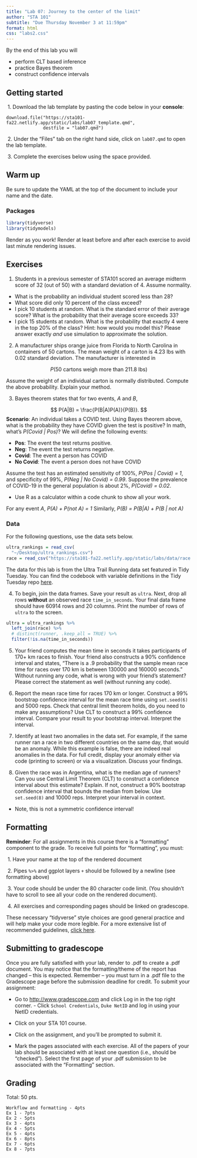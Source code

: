 ```yaml
---
title: "Lab 07: Journey to the center of the limit"
author: "STA 101"
subtitle: "Due Thursday November 3 at 11:59pm"
format: html
css: "labs2.css"
---
```


By the end of this lab you will

- perform CLT based inference
- practice Bayes theorem
- construct confidence intervals

## Getting started

\ 1. Download the lab template by pasting the code below in your **console**:

```
download.file("https://sta101-fa22.netlify.app/static/labs/lab07_template.qmd",
              destfile = "lab07.qmd")
```

\ 2. Under the "Files" tab on the right hand side, click on `lab07.qmd` to open the lab template.


\ 3. Complete the exercises below using the space provided.

## Warm up

Be sure to update the YAML at the top of the document to include your name and the date.

### Packages

```r
library(tidyverse)
library(tidymodels)
```

:::{.callout-important}
Render as you work! Render at least before and after each exercise to avoid last minute rendering issues.
:::

## Exercises

1. Students in a previous semester of STA101 scored an average midterm score of 32 (out of 50) with a standard deviation of 4. Assume normality.

- What is the probability an individual student scored less than 28?
- What score did only 10 percent of the class exceed?
- I pick 10 students at random. What is the standard error of their average score? What is the probability that their average score exceeds 33?
- I pick 15 students at random. What is the probability that exactly 4 were in the top 20% of the class? Hint: how would you model this? Please answer exactly *and* use simulation to approximate the solution.

2. A manufacturer ships orange juice from Florida to North Carolina in containers of 50 cartons. The mean weight of a carton is 4.23 lbs with 0.02 standard deviation. The manufacturer is interested in

$$
P(\text{50 cartons weigh more than 211.8 lbs})
$$

Assume the weight of an individual carton is normally distributed. Compute the above probability. Explain your method.

3. Bayes theorem states that for two events, $A$ and $B$,

$$
P(A|B) = \frac{P(B|A)P(A)}{P(B)}.
$$
**Scenario**: An individual takes a COVID test. Using Bayes theorem above, what is the probability they have COVID given the test is positive? In math, what's *P(Covid \| Pos)*? We will define the following events:

-   **Pos**: The event the test returns positive.
-   **Neg**: The event the test returns negative.
-   **Covid**: The event a person has COVID
-   **No Covid**: The event a person does not have COVID

Assume the test has an estimated sensitivity of 100%, *P(Pos \| Covid) = 1*, and specificity of 99%, *P(Neg \| No Covid) = 0.99*. Suppose the prevalence of COVID-19 in the general population is about 2%, *P(Covid) = 0.02*.

- Use R as a calculator within a code chunk to show all your work.


:::{.callout-hint}
For any event $A$, *P(A) + P(not A) = 1* Similarly, *P(B) = P(B|A) + P(B \| not A)*
:::

### Data

For the following questions, use the data sets below.

```r
ultra_rankings = read_csv(
  "~/Desktop/ultra_rankings.csv")
race = read_csv("https://sta101-fa22.netlify.app/static/labs/data/race.csv")
```

The data for this lab is from the Ultra Trail Running data set featured in Tidy Tuesday. You can find the codebook with variable definitions in the Tidy Tuesday repo [here](https://github.com/rfordatascience/tidytuesday/blob/master/data/2021/2021-10-26/readme.md).

4. To begin, join the data frames. Save your result as `ultra`. Next, drop all rows **without** an observed race `time_in_seconds`. Your final data frame should have 60914 rows and 20 columns. Print the number of rows of `ultra` to the screen.

```r
ultra = ultra_rankings %>%
  left_join(race) %>%
  # distinct(runner, .keep_all = TRUE) %>%
  filter(!is.na(time_in_seconds))
```


5. Your friend computes the mean time in seconds it takes participants of 170+ km races to finish. Your friend also constructs a 90% confidence interval and states, "There is a .9 probability that the sample mean race time for races over 170 km is between 130000 and 160000 seconds." Without running any code, what is wrong with your friend’s statement? Please correct the statement as well (without running any code).

6. Report the mean race time for races 170 km or longer. Construct a 99% bootstrap confidence interval for the mean race time using `set.seed(6)` and 5000 reps. Check that central limit theorem holds, do you need to make any assumptions? Use CLT to construct a 99% confidence interval. Compare your result to your bootstrap interval. Interpret the interval.

7. Identify at least two anomalies in the data set. For example, if the same runner ran a race in two different countries on the same day, that would be an anomaly. While this example is false, there are indeed real anomalies in the data. For full credit, display your anomaly either via code (printing to screen) or via a visualization. Discuss your findings.

8. Given the race was in Argentina, what is the median age of runners? Can you use Central Limit Theorem (CLT) to construct a confidence interval about this estimate? Explain. If not, construct a 90% bootstrap confidence interval that bounds the median from below. Use `set.seed(8)` and 10000 reps. Interpret your interval in context.

- Note, this is not a symmetric confidence interval!

## Formatting

**Reminder**: For all assignments in this course there is a "formatting" component to the grade. To receive full points for "formatting", you must:

\ 1. Have your name at the top of the rendered document

\ 2. Pipes `%>%` and ggplot layers `+` should be followed by a newline (see formatting above)

\ 3. Your code should be under the 80 character code limit. (You shouldn't have to scroll to see all your code on the rendered document).

\ 4. All exercises and corresponding pages should be linked on gradescope.

These necessary "tidyverse" style choices are good general practice and will help make your code more legible. For a more extensive list of recommended guidelines, [click here](https://style.tidyverse.org/).

## Submitting to gradescope

Once you are fully satisfied with your lab, render to .pdf to create a .pdf document. You may notice that the formatting/theme of the report has changed – this is expected. Remember – you must turn in a .pdf file to the Gradescope page before the submission deadline for credit. To submit your assignment: 

- Go to [http://www.gradescope.com](http://www.gradescope.com) and click Log in in the top right corner. - Click `School Credentials`, `Duke NetID` and log in using your NetID credentials. 

- Click on your STA 101 course. 

- Click on the assignment, and you'll be prompted to submit it. 

- Mark the pages associated with each exercise. All of the papers of your lab should be associated with at least one question (i.e., should be “checked”). Select the first page of your .pdf submission to be associated with the "Formatting" section.

## Grading

Total: 50 pts.

```
Workflow and formatting - 4pts
Ex 1 - 7pts
Ex 2 - 5pts
Ex 3 - 4pts
Ex 4 - 5pts
Ex 5 - 4pts
Ex 6 - 8pts
Ex 7 - 6pts
Ex 8 - 7pts
```
    